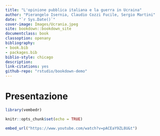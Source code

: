 ```yaml
--- 
title: "L'opinione pubblica italiana e la guerra in Ucraina"
author: "Pierangelo Isernia, Claudio Cozzi Fucile, Sergio Martini"
date: "`r Sys.Date()`"
cover-image: Images/Ucrania.jpeg
site: bookdown::bookdown_site
documentclass: book
classoption: openany
bibliography: 
- book.bib
- packages.bib
biblio-style: chicago
description: 
link-citations: yes
github-repo: "rstudio/bookdown-demo"
---
```


# Presentazione {-}

```r

library(vembedr)

knitr::opts_chunk$set(echo = TRUE)
```

```r
embed_url("https://www.youtube.com/watch?v=pACEaY9ZL8U&t")
```
